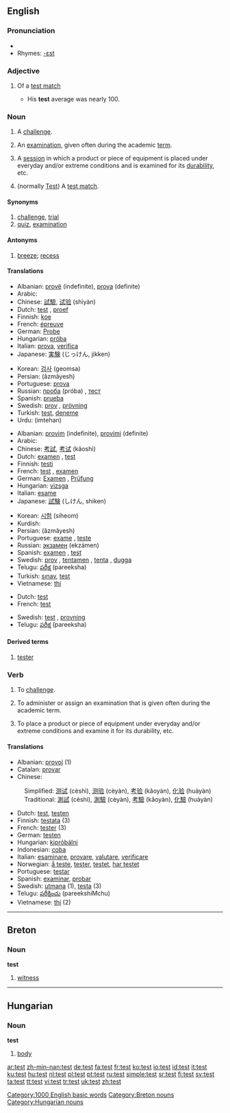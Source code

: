 {{see|Test}}
==English==

===Pronunciation===
*{{audio|en-us-test.ogg|Audio (US)}}
*Rhymes: [[Rhymes:English:-ɛst|-ɛst]]

===Adjective===
{{en-adj|-}}

# {{Cricket}} Of a [[test match]]
#* His '''test''' average was nearly 100.

===Noun===
{{en-noun}}

# A [[challenge#Noun|challenge]].
# {{context|Academics}} An [[examination]], given often during the academic [[term]].
# A [[session]] in which a product or piece of equipment is placed under everyday and/or extreme conditions and is examined for its [[durability]], etc.
# {{cricket}} (normally [[Test]]) A [[test match]].

====Synonyms====
# [[challenge]], [[trial]]
# [[quiz]], [[examination]]

====Antonyms====
# {{informal}} [[breeze]]; [[recess]]

====Translations====
{{trans-top|challenge, trial}}
*Albanian: [[provë]] (indefinite), [[prova]] (definite)
*Arabic: {{ARchar|[[اختبار]]}} {{Unicode|(’iχtibá:r)}} {{m}}
*Chinese: [[試驗]], [[试验]] (shìyàn)
*Dutch: [[test]] {{m}}, [[proef]] {{m}}
*Finnish: [[koe]]
*French: [[épreuve]] {{f}}
*German: [[Probe]] {{f}}
*Hungarian: [[próba]]
*Italian: [[prova]], [[verifica]]
*Japanese: [[実験]] (じっけん, jikken)
{{trans-mid}}
*Korean: [[검사]] (geomsa)
*Persian: {{FAchar|[[آزمایش]]}} (âzmâyesh)
*Portuguese: [[prova]] {{f}}
*Russian: [[проба]] (próba) {{f}}, [[тест]] {{m}}
*Spanish: [[prueba]] {{f}}
*Swedish: [[prov]] {{n}}, [[prövning]] {{c}}
*Turkish: [[test]], [[deneme]]
*Urdu: (imtehan) {{m}}
{{trans-bottom}}

{{trans-top|(Academics) examination}}
*Albanian: [[provim]] (indefinite), [[provimi]] (definite)
*Arabic: {{ARchar|[[امتحان]]}} {{Unicode|(’imtihá:n)}} {{m}}
*Chinese: [[考試]], [[考试]] (kǎoshì)
*Dutch: [[examen]] {{n}}, [[test]] {{m}}
*Finnish: [[testi]]
*French: [[test#French|test]] {{m}}, [[examen]] {{m}}
*German: [[Examen]] {{n}}, [[Prüfung]] {{f}}
*Hungarian: [[vizsga]]
*Italian: [[esame]] {{m}}
*Japanese: [[試験]] (しけん, shiken)
{{trans-mid}}
*Korean: [[시험]] (siheom)
*Kurdish: {{KUchar|[[تاقیکردنه‌وه‌]]}}
*Persian: {{FAchar|[[آزمایش]]}} (âzmâyesh)
*Portuguese: [[exame]] {{m}}, [[teste]] {{m}}
*Russian: [[экзамен]] (ekzámen) {{m}}
*Spanish: [[examen]] {{m}}, [[test#Spanish|test]] {{m}}
*Swedish: [[prov]] {{n}}, [[tentamen]] {{c}}, [[tenta]] {{c}}, [[dugga]] {{c}}
*Telugu: [[పరీక్ష]] (pareeksha)
*Turkish: [[sınav]], [[test#Turkish|test]]
*Vietnamese: [[thi]]
{{trans-bottom}}

{{trans-top|'''(of a product)'''}}
*Dutch: [[test#Dutch|test]] {{m}}
*French: [[test#French|test]] {{m}}
{{trans-mid}}
*Swedish: [[test]] {{n}}, [[provning]] {{c}}
*Telugu: [[పరీక్ష]] (pareeksha)
{{trans-bottom}}

====Derived terms====
# [[tester]]

===Verb===
{{en-verb}}

# To [[Challenge#Verb|challenge]].
# {{context|Academics}} To administer or assign an examination that is given often during the academic term.
# To place a product or piece of equipment under everyday and/or extreme conditions and examine it for its durability, etc.

====Translations====
{{rfc-trans}}
*Albanian: [[provoj]] (1)
*Catalan: [[provar]]
*Chinese:
:Simplified: [[测试]] (cèshì), [[测验]] (cèyàn), [[考验]] (kǎoyàn), [[化验]] (huàyàn)
:Traditional: [[測試]] (cèshì), [[測驗]] (cèyàn), [[考驗]] (kǎoyàn), [[化驗]] (huàyàn)
*Dutch: [[test]], [[testen]]
*Finnish: [[testata]] (3)
*French: [[tester]] (3)
*German: [[testen]]
*Hungarian: [[kipróbálni]]
*Indonesian: [[coba]]
*Italian: [[esaminare]], [[provare]], [[valutare]], [[verificare]]
*Norwegian: [[å teste]], [[tester]], [[testet]], [[har testet]]
*Portuguese: [[testar]]
*Spanish: [[examinar]], [[probar]]
*Swedish: [[utmana]] (1), [[testa]] (3)
*Telugu: [[పరీక్షించు]] (pareekshiMchu)
*Vietnamese: [[thi]] (2)

[[Category:1000 English basic words]]

----

==Breton==

===Noun===
'''test'''

# [[witness]]

[[Category:Breton nouns]]

----

==Hungarian==

===Noun===
'''test'''

# [[body]]

[[Category:Hungarian nouns]]

[[ar:test]]
[[zh-min-nan:test]]
[[de:test]]
[[fa:test]]
[[fr:test]]
[[ko:test]]
[[io:test]]
[[id:test]]
[[it:test]]
[[ku:test]]
[[hu:test]]
[[nl:test]]
[[pl:test]]
[[pt:test]]
[[ru:test]]
[[simple:test]]
[[sr:test]]
[[fi:test]]
[[sv:test]]
[[ta:test]]
[[tt:test]]
[[vi:test]]
[[tr:test]]
[[uk:test]]
[[zh:test]]